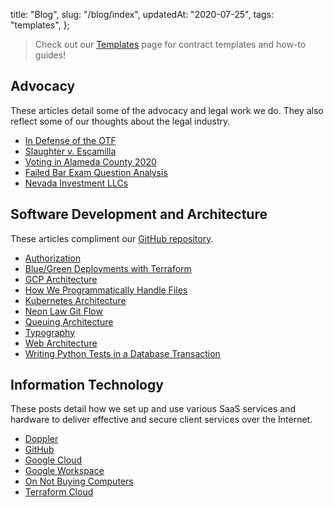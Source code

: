   title: "Blog",
  slug: "/blog/index",
  updatedAt: "2020-07-25",
  tags: "templates",
};

> Check out our [Templates](/templates) page for contract templates and how-to
> guides!

## Advocacy

These articles detail some of the advocacy and legal work we do. They also
reflect some of our thoughts about the legal industry.

* [In Defense of the OTF](/blog/in-defense-of-the-otf)
* [Slaughter v. Escamilla](/blog/slaughter-v-escamilla)
* [Voting in Alameda County 2020](/blog/voting-2020)
* [Failed Bar Exam Question Analysis](/blog/where-I-went-wrong-question-4-oct2020)
* [Nevada Investment LLCs](/blog/nevada-investment-llc)

## Software Development and Architecture

These articles compliment our [GitHub
repository](https://github.com/neonlaw/codebase).

* [Authorization](/blog/authorization)
* [Blue/Green Deployments with Terraform](/blog/blue-green-deployments)
* [GCP Architecture](/blog/gcp-architecture)
* [How We Programmatically Handle Files](/blog/how-we-programmatically-handle-files)
* [Kubernetes Architecture](/blog/k8s-architecture)
* [Neon Law Git Flow](/blog/neon-law-git-flow)
* [Queuing Architecture](/blog/queuing-architecture)
* [Typography](/blog/typography)
* [Web Architecture](/blog/web-architecture)
* [Writing Python Tests in a Database Transaction](/blog/writing-python-tests-in-a-database-transaction)

## Information Technology

These posts detail how we set up and use various SaaS services and hardware to
deliver effective and secure client services over the Internet.

* [Doppler](/blog/doppler)
* [GitHub](/blog/setting-up-github)
* [Google Cloud](/blog/setting-up-google-cloud)
* [Google Workspace](/blog/google-workspace)
* [On Not Buying Computers](/blog/on-not-buying-computers)
* [Terraform Cloud](/blog/setting-up-terraform-cloud)
